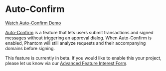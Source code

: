 # Auto-Confirm

[Watch Auto-Confirm Demo](https://youtu.be/WAfv06CPiRo)

[Auto-Confirm](https://phantom.app/learn/blog/auto-confirm) is a feature that lets users submit transactions and signed messages without triggering an approval dialog. When Auto-Confirm is enabled, Phantom will still analyze requests and their accompanying domains before signing.

This feature is currently in beta. If you would like to enable this your project, please let us know via our [Advanced Feature Interest Form](https://www.surveymonkey.com/r/phantomfeatures).
